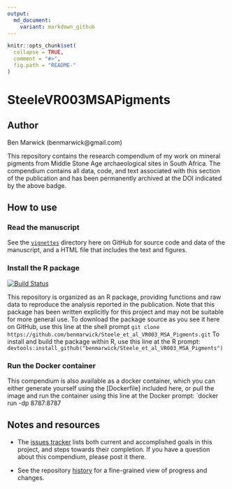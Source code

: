 ```yaml
---
output:
  md_document:
    variant: markdown_github
---
```


<!-- README.md is generated from README.Rmd. Please edit that file -->

```r
knitr::opts_chunk$set(
  collapse = TRUE,
  comment = "#>",
  fig.path = "README-"
)
```


# SteeleVR003MSAPigments #

<!-- DOI here -->

## Author
Ben Marwick (benmarwick@gmail.com)

This repository contains the research compendium of my work on mineral pigments from Middle Stone Age archaeological sites in South Africa. The compendium contains all data, code, and text associated with this section of the publication and has been permanently archived at the DOI indicated by the above badge.

## How to use

### Read the manuscript 

See the [`vignettes`](https://github.com/benmarwick/Steele_et_al_VR003_MSA_Pigments/tree/master/vignettes) directory here on GitHub for source code and data of the manuscript, and a HTML file that includes the text and figures.

### Install the R package

[![Build Status](https://travis-ci.org/benmarwick/Steele_et_al_VR003_MSA_Pigments.svg?branch=master)](https://travis-ci.org/benmarwick/Steele_et_al_VR003_MSA_Pigments.svg)

This repository is organized as an R package, providing functions and raw data to reproduce the analysis reported in the publication. Note that this package has been written explicitly for this project and may not be suitable for more general use. To download the package source as you see it here on GitHub, use this line at the shell prompt `git clone https://github.com/benmarwick/Steele_et_al_VR003_MSA_Pigments.git` To install and build the package within R, use this line at the R prompt: `devtools:install_github("benmarwick/Steele_et_al_VR003_MSA_Pigments")`

### Run the Docker container

This compendium is also available as a docker container, which you can either generate yourself using the [Dockerfile] included here, or pull the image and run the container using this line at the Docker prompt: `docker run -dp 8787:8787 



## Notes and resources ##

* The [issues tracker](https://github.com/benmarwick/Steele_et_al_VR003_MSA_Pigments) lists both current and accomplished goals in this project, and steps towards their completion. If you have a question about this compendium, please post it there. 

* See the repository [history](https://github.com/benmarwick/Steele_et_al_VR003_MSA_Pigments/commits/master) for a fine-grained view of progress and changes.
